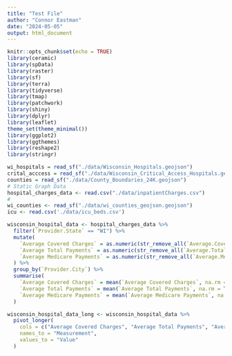 ```yaml
---
title: "Test File"
author: "Connor Eastman"
date: "2024-05-05"
output: html_document
---
```


```r
knitr::opts_chunk$set(echo = TRUE)
library(ceramic)
library(spData)
library(raster)
library(sf)
library(terra)
library(tidyverse)
library(tmap)
library(patchwork)
library(shiny)
library(dplyr)
library(leaflet)
theme_set(theme_minimal())
library(ggplot2)
library(ggthemes)
library(reshape2)
library(stringr)
```

```r
wi_hospitals = read_sf("./data/Wisconsin_Hospitals.geojson")
crital_acccess = read_sf("./data/Wisconsin_Critical_Access_Hospitals.geojson")
counties = read_sf("./data/County_Boundaries_24K.geojson")
# Static Graph Data
hospital_charges_data <- read.csv("./data/inpatientCharges.csv")
# 
wi_counties <- read_sf("./data/wi_counties_geojson.geojson")
icu <- read.csv('./data/icu_beds.csv')
```


```r
wisconsin_hospital_data <- hospital_charges_data %>%
  filter(`Provider.State` == "WI") %>%
  mutate(
    `Average Covered Charges` = as.numeric(str_remove_all(`Average.Covered.Charges`, "\\$|,")),
    `Average Total Payments` = as.numeric(str_remove_all(`Average.Total.Payments`, "\\$|,")),
    `Average Medicare Payments` = as.numeric(str_remove_all(`Average.Medicare.Payments`, "\\$|,"))
  ) %>%
  group_by(`Provider.City`) %>%
  summarise(
    `Average Covered Charges` = mean(`Average Covered Charges`, na.rm = TRUE),
    `Average Total Payments` = mean(`Average Total Payments`, na.rm = TRUE),
    `Average Medicare Payments` = mean(`Average Medicare Payments`, na.rm = TRUE)
  )

wisconsin_hospital_data_long <- wisconsin_hospital_data %>%
  pivot_longer(
    cols = c("Average Covered Charges", "Average Total Payments", "Average Medicare Payments"),
    names_to = "Measurement",
    values_to = "Value"
  )
```



